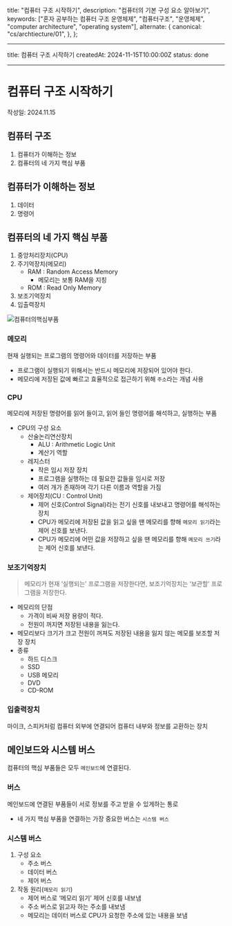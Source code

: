 
  title: "컴퓨터 구조 시작하기",
  description: "컴퓨터의 기본 구성 요소 알아보기",
  keywords: ["혼자 공부하는 컴퓨터 구조 운영체제", "컴퓨터구조", "운영체제", "computer architecture", "operating system"],
  alternate: {
    canonical: "cs/archtiecture/01",
  },
};

---

title: 컴퓨터 구조 시작하기
createdAt: 2024-11-15T10:00:00Z
status: done

---

# 컴퓨터 구조 시작하기

<PostInfo>작성일: 2024.11.15</PostInfo>

## 컴퓨터 구조

1. 컴퓨터가 이해하는 정보
2. 컴퓨터의 네 가지 핵심 부품

## 컴퓨터가 이해하는 정보

1. 데이터
2. 명령어

## 컴퓨터의 네 가지 핵심 부품

1. 중앙처리장치(CPU)
2. 주기억장치(메모리)
   - RAM : Random Access Memory
     - 메모리는 보통 RAM을 지칭
   - ROM : Read Only Memory
3. 보조기억장치
4. 입출력장치

<Image src={컴퓨터의핵심부품} alt="컴퓨터의핵심부품" />

### 메모리

<Callout>현재 실행되는 프로그램의 명령어와 데이터를 저장하는 부품</Callout>

- 프로그램이 실행되기 위해서는 반드시 메모리에 저장되어 있어야 한다.
- 메모리에 저장된 값에 빠르고 효율적으로 접근하기 위해 `주소`라는 개념 사용

### CPU

<Callout>메모리에 저장된 명령어를 읽어 들이고, 읽어 들인 명령어를 해석하고, 실행하는 부품</Callout>

- CPU의 구성 요소
  - 산술논리연산장치
    - ALU : Arithmetic Logic Unit
    - 계산기 역할
  - 레지스터
    - 작은 임시 저장 장치
    - 프로그램을 실행하는 데 필요한 값들을 임시로 저장
    - 여러 개가 존재하며 각기 다른 이름과 역할을 가짐
  - 제어장치(CU : Control Unit)
    - 제어 신호(Control Signal)라는 전기 신호를 내보내고 명령어를 해석하는 장치
    - CPU가 메모리에 저장된 값을 읽고 싶을 땐 메모리를 향해 `메모리 읽기`라는 제어 신호를 보낸다.
    - CPU가 메모리에 어떤 값을 저장하고 싶을 땐 메모리를 향해 `메모리 쓰기`라는 제어 신호를 보낸다.

### 보조기억장치

> 메모리가 현재 ‘실행되는’ 프로그램을 저장한다면, 보조기억장치는 ‘보관할’ 프로그램을 저장한다.

- 메모리의 단점
  - 가격이 비싸 저장 용량이 적다.
  - 전원이 꺼지면 저장된 내용을 잃는다.
- 메모리보다 크기가 크고 전원이 꺼져도 저장된 내용을 잃지 않는 메모를 보조할 저장 장치
- 종류
  - 하드 디스크
  - SSD
  - USB 메모리
  - DVD
  - CD-ROM

### 입출력장치

<Callout>마이크, 스피커처럼 컴퓨터 외부에 연결되어 컴퓨터 내부와 정보를 교환하는 장치</Callout>

## 메인보드와 시스템 버스

컴퓨터의 핵심 부품들은 모두 `메인보드`에 연결된다.

### 버스

<Callout>메인보드에 연결된 부품들이 서로 정보를 주고 받을 수 있게하는 통로</Callout>

- 네 가지 핵심 부품을 연결하는 가장 중요한 버스는 `시스템 버스`

### 시스템 버스

1. 구성 요소
   - 주소 버스
   - 데이터 버스
   - 제어 버스
2. 작동 원리(`메모리 읽기`)
   - 제어 버스로 ‘메모리 읽기’ 제어 신호를 내보냄
   - 주소 버스로 읽고자 하는 주소를 내보냄
   - 메모리는 데이터 버스로 CPU가 요청한 주소에 있는 내용을 보냄
